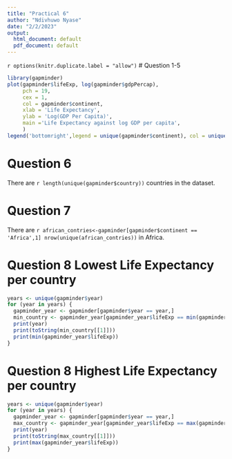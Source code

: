 ```yaml
---
title: "Practical 6"
author: "Ndivhuwo Nyase"
date: "2/2/2023"
output:
  html_document: default
  pdf_document: default
---
```

`r options(knitr.duplicate.label = "allow")`
# Question 1-5
```r
library(gapminder)
plot(gapminder$lifeExp, log(gapminder$gdpPercap),
     pch = 19,
     cex = 1,
     col = gapminder$continent,
     xlab = 'Life Expectancy',
     ylab = 'Log(GDP Per Capita)',
     main ='Life Expectancy against log GDP per capita',
     )
legend('bottomright',legend = unique(gapminder$continent), col = unique(gapminder$continent), pch = 19)


```

# Question 6 

There are `r length(unique(gapminder$country))` countries in the dataset.

# Question 7
There are `r african_contries<-gapminder[gapminder$continent == 'Africa',1]
nrow(unique(african_contries))` in Africa.

# Question 8 Lowest Life Expectancy per country

```r
years <- unique(gapminder$year)
for (year in years) {
  gapminder_year <- gapminder[gapminder$year == year,]
  min_country <- gapminder_year[gapminder_year$lifeExp == min(gapminder_year$lifeExp),1]
  print(year)
  print(toString(min_country[[1]]))
  print(min(gapminder_year$lifeExp))
}
```


# Question 8 Highest Life Expectancy per country

```r
years <- unique(gapminder$year)
for (year in years) {
  gapminder_year <- gapminder[gapminder$year == year,]
  max_country <- gapminder_year[gapminder_year$lifeExp == max(gapminder_year$lifeExp),1]
  print(year)
  print(toString(max_country[[1]]))
  print(max(gapminder_year$lifeExp))
}
```